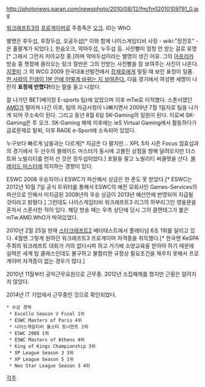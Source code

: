 http://photonews.paran.com/newsphoto/2010/08/12/fm/fm12010109791_0.jpg

[[워크래프트3]]의 [[프로게이머]]로 주종족은 [[오크]]. ID는 WhO.

별명은 후두섭, 후장두섭, 오공두섭[* 이와 함께 나이스게임티비 사장 - wiki:"정진호" - 은 홀팔계가 되었다.], 한숨오크, 악마두섭, 누두섭 등. 사진빨이 엄청 안 받는 걸로 유명[* 그래서 그런지 치아교정 중.]하며 악마두섭이라는 별명이 생긴 이유. 그의 [[아프리카]] 방송 중 챗창에 올라오는 링크 절반은 그의 안받는 사진빨을 잘 보여주는 사진이 나온다. [[지못미]] 그 외 WCG 2009 한국대표선발전에서 [[장재호]]에게 밀릴 때 보인 표정이 일품. [http://gozila815.egloos.com/2413433 한 사람의 인생이 1분 안에 어떻게 바뀌는 지 보여준다.] 다음 경기에서 여성팬 세명이 나란히 '''표정에 반했다!'''라는 말을 들고 나왔다.
 
잘 나가던 BET(베이징 E-sports 팀)에 있었으며 이후 mTw로 이적했다. 스폰서였던 [[AMD]]가 떨어져 나간 이후, 팀의 자금사정이 나빠지면서 2009년 7월 1일자로 팀을 나가게 되어 무소속이 된다. 그리고 동년 8월 6일 SK-Gaming의 일원이 된다. 이로써 SK-Gaming은 투 오크. SK-Gaming 해체 이후에는 ieS Virtual Gaming에서 활동하다가 급료문제로 탈퇴, 이후 RAGE e-Sport에 소속되어 있었다.

누구보다 빠르게 남들과는 다르게[* 지금은 다 팔지만... XPL 5차 시즌 Focus 엄효섭과의 경기에서 두 선수의 블레이드 마스터가 동시에 고블린 상점을 향해 달려오지만 더스트와 노빌리티를 먼저 산 것은 장두섭이었다.] 포탈을 팔고 노빌리티 써클렛을 산다. [[블레이드 마스터]]에 의지하는 경향이 있다.

ESWC 2008 우승자이나 ESWC가 파산해서 상금은 한 푼도 못 받았다.[* ESWC는 2012년 10월 7일 공식 트위터를 통해서 ESWC의 예전 모회사인 Games-Services의 파산으로 인해서 미지급된 2008년의 우승 상금이 2013년 예산안에 반영되어 지급될 것이라고 밝혔다.] 그런데도 나이스게임티비 워크래프트3 리그의 하부리그인 영웅문을 혼자서 스폰서한 적이 있다. 해당 방송 때는 우측 상단에 당시 그의 클랜태그가 붙은 mTw.AMD.WhO가 박혀있었다.

2010년 2월 25일 현재 [[스타크래프트2]] 베타테스트에서 플래티넘 6조 1위를 달리고 있다. 4월엔 그렇게 원하던 워크래프트3 프로게이머 자격증을 취득했다.[* 한국엔 KeSPA주최의 워크래프트 대회가 거의 없다시피 하고 거기에 소양교육을 받아야 하기 때문에 실력은 세계 탑 클래스인데도 불구하고 불합리한 규정상 필요조건을 채우지 못해서 프로게이머 자격증이 없는 경우가 많다.]

2010년 11월부터 공익근무요원으로 근무중. 2012년 소집해제를 했지만 근황은 알려지지 않았다.

2014년 IT 기업에서 근무중인 것으로 확인되었다.

 * 수상 경력
  * Excello Season V Final 1위
  * ESWC Masters of Paris 4위
  * 나이스게임티비 올스타 토너먼트 2위
  * ESWC 2008 1위
  * ESWC Masters of Athens 4위
  * King of Kings Championship 3위
  * XP League Season 3 3위
  * XP League Season 5 1위
  * Neo Star League Season 3 4위

[[각주]]
